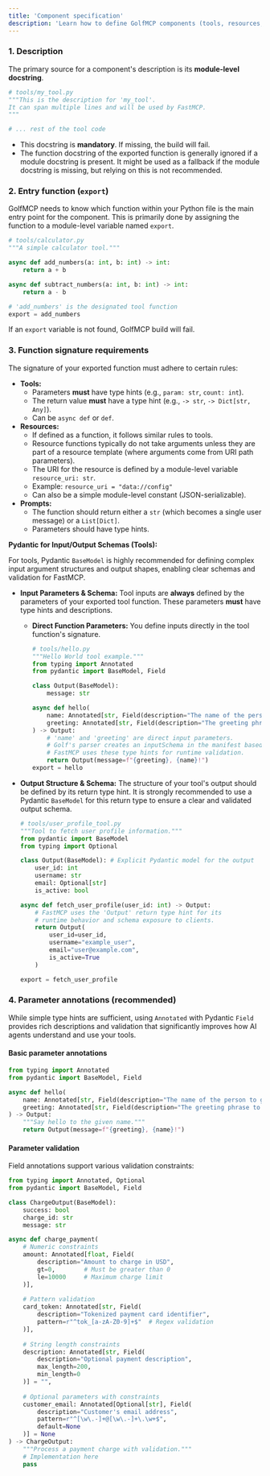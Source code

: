 ```yaml
---
title: 'Component specification'
description: 'Learn how to define GolfMCP components (tools, resources, prompts).'
---
```


### 1. Description

The primary source for a component's description is its **module-level docstring**.

```python
# tools/my_tool.py
"""This is the description for 'my_tool'.
It can span multiple lines and will be used by FastMCP.
"""

# ... rest of the tool code
```

*   This docstring is **mandatory**. If missing, the build will fail.
*   The function docstring of the exported function is generally ignored if a module docstring is present. It might be used as a fallback if the module docstring is missing, but relying on this is not recommended.

### 2. Entry function (`export`)

GolfMCP needs to know which function within your Python file is the main entry point for the component. This is primarily done by assigning the function to a module-level variable named `export`.

```python
# tools/calculator.py
"""A simple calculator tool."""

async def add_numbers(a: int, b: int) -> int:
    return a + b

async def subtract_numbers(a: int, b: int) -> int:
    return a - b

# 'add_numbers' is the designated tool function
export = add_numbers
```

If an `export` variable is not found, GolfMCP build will fail.

### 3. Function signature requirements

The signature of your exported function must adhere to certain rules:

*   **Tools:**
    *   Parameters **must** have type hints (e.g., `param: str`, `count: int`).
    *   The return value **must** have a type hint (e.g., `-> str`, `-> Dict[str, Any]`).
    *   Can be `async def` or `def`.
*   **Resources:**
    *   If defined as a function, it follows similar rules to tools.
    *   Resource functions typically do not take arguments unless they are part of a resource template (where arguments come from URI path parameters).
    *   The URI for the resource is defined by a module-level variable `resource_uri: str`.
    *   Example: `resource_uri = "data://config"`
    *   Can also be a simple module-level constant (JSON-serializable).
*   **Prompts:**
    *   The function should return either a `str` (which becomes a single user message) or a `List[Dict]`.
    *   Parameters should have type hints.

**Pydantic for Input/Output Schemas (Tools):**

For tools, Pydantic `BaseModel` is highly recommended for defining complex input argument structures and output shapes, enabling clear schemas and validation for FastMCP.

*   **Input Parameters & Schema:**
    Tool inputs are **always** defined by the parameters of your exported tool function. These parameters **must** have type hints and descriptions.

    *   **Direct Function Parameters:** You define inputs directly in the tool function's signature.
        ```python
        # tools/hello.py
        """Hello World tool example."""
        from typing import Annotated
        from pydantic import BaseModel, Field

        class Output(BaseModel):
            message: str

        async def hello(
            name: Annotated[str, Field(description="The name of the person to greet")] = "World",
            greeting: Annotated[str, Field(description="The greeting phrase to use")] = "Hello"
        ) -> Output:
            # 'name' and 'greeting' are direct input parameters.
            # Golf's parser creates an inputSchema in the manifest based on these.
            # FastMCP uses these type hints for runtime validation.
            return Output(message=f"{greeting}, {name}!")
        export = hello
        ```

*   **Output Structure & Schema:**
    The structure of your tool's output should be defined by its return type hint. It is strongly recommended to use a Pydantic `BaseModel` for this return type to ensure a clear and validated output schema.

    ```python
    # tools/user_profile_tool.py
    """Tool to fetch user profile information."""
    from pydantic import BaseModel
    from typing import Optional

    class Output(BaseModel): # Explicit Pydantic model for the output
        user_id: int
        username: str
        email: Optional[str]
        is_active: bool

    async def fetch_user_profile(user_id: int) -> Output:
        # FastMCP uses the 'Output' return type hint for its
        # runtime behavior and schema exposure to clients.
        return Output(
            user_id=user_id, 
            username="example_user", 
            email="user@example.com", 
            is_active=True
        )

    export = fetch_user_profile
    ``` 

### 4. Parameter annotations (recommended)

While simple type hints are sufficient, using `Annotated` with Pydantic `Field` provides rich descriptions and validation that significantly improves how AI agents understand and use your tools.

#### Basic parameter annotations

```python
from typing import Annotated
from pydantic import BaseModel, Field

async def hello(
    name: Annotated[str, Field(description="The name of the person to greet")] = "World",
    greeting: Annotated[str, Field(description="The greeting phrase to use")] = "Hello"
) -> Output:
    """Say hello to the given name."""
    return Output(message=f"{greeting}, {name}!")
```

#### Parameter validation

Field annotations support various validation constraints:

```python
from typing import Annotated, Optional
from pydantic import BaseModel, Field

class ChargeOutput(BaseModel):
    success: bool
    charge_id: str
    message: str

async def charge_payment(
    # Numeric constraints
    amount: Annotated[float, Field(
        description="Amount to charge in USD",
        gt=0,        # Must be greater than 0
        le=10000     # Maximum charge limit
    )],
    
    # Pattern validation
    card_token: Annotated[str, Field(
        description="Tokenized payment card identifier",
        pattern=r"^tok_[a-zA-Z0-9]+$"  # Regex validation
    )],
    
    # String length constraints
    description: Annotated[str, Field(
        description="Optional payment description",
        max_length=200,
        min_length=0
    )] = "",
    
    # Optional parameters with constraints
    customer_email: Annotated[Optional[str], Field(
        description="Customer's email address",
        pattern=r"^[\w\.-]+@[\w\.-]+\.\w+$",
        default=None
    )] = None
) -> ChargeOutput:
    """Process a payment charge with validation."""
    # Implementation here
    pass
```